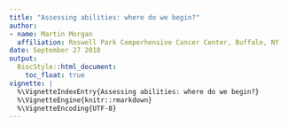 ```yaml
---
title: "Assessing abilities: where do we begin?"
author:
- name: Martin Morgan
  affiliation: Roswell Park Comperhensive Cancer Center, Buffalo, NY
date: September 27 2018
output:
  BiocStyle::html_document:
    toc_float: true
vignette: |
  %\VignetteIndexEntry{Assessing abilities: where do we begin?}
  %\VignetteEngine{knitr::rmarkdown}
  %\VignetteEncoding{UTF-8}
---
```



